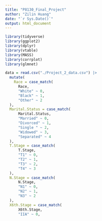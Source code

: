 ---
title: "P8130_Final_Project"
author: "Zilin Huang"
date: "`r Sys.Date()`"
output: html_document
---

```{r setup, include=FALSE}
library(tidyverse)
library(ggplot2)
library(dplyr)
library(vtable)
library(MASS)
library(corrplot)
library(glmnet)
```

```{r}
data = read.csv("./Project_2_data.csv") |>
  mutate(
    Race = case_match(
      Race,
      "White" ~ 0,
      "Black" ~ 1,
      "Other" ~ 2
  ),
  Marital.Status = case_match(
      Marital.Status,
      "Married" ~ 0,
      "Divorced" ~ 1,
      "Single " ~ 2,
      "Widowed" ~ 3,
      "Separated" ~ 4
  ),
  T.Stage = case_match(
      T.Stage,
      "T1" ~ 0,
      "T2" ~ 1,
      "T3" ~ 2,
      "T4" ~ 3
  ),
  N.Stage = case_match(
      N.Stage,
      "N1" ~ 0,
      "N2" ~ 1,
      "N3" ~ 2
  ),
  X6th.Stage = case_match(
      X6th.Stage,
      "IIA" ~ 0,
      "IIIA" ~ 1,
      "IIIC" ~ 2,
      "IIB" ~ 3,
      "IIIB" ~ 4
  ),
  differentiate = case_match(
      differentiate,
      "Poorly differentiated" ~ 0,
      "Moderately differentiated" ~ 1,
      "Well differentiated" ~ 2,
      "Undifferentiated" ~ 3
  ),
  A.Stage = case_match(
      A.Stage,
      "Regional" ~ 0,
      "Distant" ~ 1,
  ),
  Estrogen.Status = case_match(
      Estrogen.Status,
      "Negative" ~ 0,
      "Positive" ~ 1,
  ),
  Progesterone.Status = case_match(
      Progesterone.Status,
      "Negative" ~ 0,
      "Positive" ~ 1,
  ),
  Grade = case_match(
    Grade,
    "1" ~ 1,
    "2" ~ 2,
    "3" ~ 3,
    " anaplastic; Grade IV" ~ 4
  )
  ) 
```

Include a descriptive table with summary statistics for all variables.

```{r}
st(data)
```

Explore the distribution of the outcome and consider potential transformations (if necessary):

`Tumor.Size` needs log transformation:

```{r}
fit1 = lm(Survival.Months ~ Tumor.Size, data = data)
boxcox(fit1, lambda = seq(-3, 3, by = 0.25))

data =
  data |> 
  mutate(Tumor.Size = log(Tumor.Size))

data |>
  ggplot(aes(x=Tumor.Size)) + geom_histogram()
```

Examine the pairwise relationship between the independent variables 1-14.

```{r}
# pairs(data[, -((ncol(data)-1):ncol(data))])
cor(data[, -((ncol(data)-1):ncol(data))])
corrplot(cor(data[, -((ncol(data)-1):ncol(data))]), type = "upper", diag = FALSE)
```

`Regional.Node.Positive` and `N.Stage`, `Tumor.Size` and `T.Stage`, `Differentiate` and `Grade` are highly linearly correlated, and we choose to manually filter out one variables from each of the three paris for the regression modeling process.

### Model Against Survival Months

```{r}
# The filtering step
data_lin = data |>
  dplyr::select(-Status, -Regional.Node.Examined, -T.Stage, -Grade)
```

First model is based on Forward Selection.

```{r}
mult.fit <- lm(Survival.Months ~ ., data = data_lin)
intercept_only <- lm (Survival.Months ~ 1, data = data_lin)
lin_1 <- step(intercept_only, direction = "forward", scope = formula(mult.fit))
```
```{r}
par(mfrow = c(2,2))
plot(lin_1)
```

Second model is based on LASSO.

```{r}
lambda_seq <- 10^seq(-3, 0, by = .1)
set.seed(2022)
cv_object <- cv.glmnet(as.matrix(data_lin[,1:11]), data_lin$Survival.Months,lambda = lambda_seq, nfolds = 5)

lin_2 <- glmnet(as.matrix(data_lin[,1:11]), data_lin$Survival.Months, lambda = cv_object$lambda.min)
coef(lin_2)
```

Third model is based on variables with demographic information, with their interaction terms added.

```{r}
lin_3 <- lm(Survival.Months ~ Age + Race + Marital.Status + Age*Race + Age*Marital.Status + Race*Marital.Status + Age*Race*Marital.Status, data = data_lin)
summary(lin_3)

anova(lin_3)
```

```{r}
# Improved 
lin_3_0 <- lm(Survival.Months ~ Race + Marital.Status + Race*Marital.Status, data = data_lin)
```

```{r}
par(mfrow = c(2,2))
plot(lin_3_0)
```

Fourth model is based on various Physiological indicators, filtered by ANOVA comparisons.

```{r}
# prefer lin_4_0 without X6th.Stage
lin_4 <- lm(Survival.Months ~ N.Stage + X6th.Stage + A.Stage + Tumor.Size + differentiate, data = data_lin)
summary(lin_4_0)

lin_4_0 <- lm(Survival.Months ~ N.Stage + A.Stage + Tumor.Size + differentiate, data = data_lin)
```

```{r}
# Still prefer lin_4_0
lin_4_1 <- lm(Survival.Months ~ N.Stage + A.Stage + Tumor.Size + Reginol.Node.Positive, data = data_lin)

anova(lin_4_0, lin_4_1)
```

```{r}
# Prefer lin_4_2
lin_4_2 <- lm(Survival.Months ~ N.Stage + A.Stage + Tumor.Size + factor(Estrogen.Status), data = data_lin)

anova(lin_4_0, lin_4_2)
```

```{r}
# Still prefer lin_4_2
lin_4_3 <- lm(Survival.Months ~ N.Stage + A.Stage + Tumor.Size + factor(Estrogen.Status) + factor(Progesterone.Status), data = data_lin)

anova(lin_4_2, lin_4_3)
```
```{r}
par(mfrow = c(2,2))
plot(lin_4_2)
```

### Model Against Status (Logistic Regression)

```{r}
data_log = data |>
  dplyr::select(-Survival.Months, -Regional.Node.Examined, -T.Stage, -Grade) |>
  mutate(Status = as.factor(Status))
```

```{r}
# Basic logistic regression model
full_model <- glm(Status ~ ., data = data_log, family = binomial)
summary(full_model)

stepwise_model <- stepAIC(full_model, direction = "both")
summary(stepwise_model)
```

```{r}
library(car)
vif(full_model)
vif(stepwise_model)
```

```{r}
par(mfrow = c(2, 2))
plot(full_model)
```


```{r}
# Predict probabilities
probabilities <- predict(full_model, type = "response")
```

```{r}
# ROC Curve
library(pROC)
roc_curve <- roc(data_log$Status, probabilities)
auc(roc_curve)
plot(roc_curve)
```




```{r}
#这个地方等之后模型出来了在搞
# Create subsets of data based on race
data_white <- subset(data_log, Race == 0)
data_black <- subset(data_log, Race == 1)

# Fit models on each subset and compare
model_white <- glm(Status ~ ., data = data_white, family = binomial)
model_black <- glm(Status ~ ., data = data_black, family = binomial)
summary(model_white)
summary(model_black)

```
